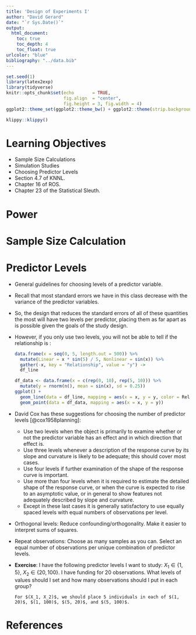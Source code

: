```yaml
---
title: 'Design of Experiments I'
author: "David Gerard"
date: "`r Sys.Date()`"
output:  
  html_document:
    toc: true
    toc_depth: 4
    toc_float: true
urlcolor: "blue"
bibliography: "../data.bib"
---
```


```r
set.seed(1)
library(latex2exp)
library(tidyverse)
knitr::opts_chunk$set(echo       = TRUE, 
                      fig.align  = "center",
                      fig.height = 3, fig.width = 4)
ggplot2::theme_set(ggplot2::theme_bw() + ggplot2::theme(strip.background = ggplot2::element_rect(fill = "white")))
```

```r
klippy::klippy()
```

# Learning Objectives

- Sample Size Calculations
- Simulation Studies
- Choosing Predictor Levels
- Section 4.7 of KNNL. 
- Chapter 16 of ROS.
- Chapter 23 of the Statistical Sleuth.

# Power

# Sample Size Calculation

# Predictor Levels

- General guidelines for choosing levels of a predictor variable.


- Recall that most standard errors we have in this class decrease with the variance of the predictor variables.
    \begin{align}
    s^2(\hat{\beta}_1) &= \frac{MSE}{\sum_{i=1}^n(X_i - \bar{X})^2}\\
    s^2(\hat{Y}_h) &= MSE\left(\frac{1}{n} + \frac{(X_h - \bar{X})^2}{\sum_{i=1}^n(X_i - \bar{X})^2}\right)\\
    s^2(pred) &= MSE\left(1 + \frac{1}{n} + \frac{(X_h - \bar{X})^2}{\sum_{i=1}^n(X_i - \bar{X})^2}\right)
    \end{align}

- So, the design that reduces the standard errors of all of these quantities the most will have two levels per predictor, placing them as far apart as is possible given the goals of the study design.

- However, if you only use two levels, you will not be able to tell if the relationship is \emph{linear}:

    ```r
    data.frame(x = seq(0, 5, length.out = 500)) %>%
      mutate(Linear = x * sin(5) / 5, Nonlinear = sin(x)) %>%
      gather(-x, key = "Relationship", value = "y") ->
      df_line
    
    df_data <- data.frame(x = c(rep(0, 10), rep(5, 10))) %>%
      mutate(y = rnorm(n(), mean = sin(x), sd = 0.25))
    ggplot() +
      geom_line(data = df_line, mapping = aes(x = x, y = y, color = Relationship, lty = Relationship)) +
      geom_point(data = df_data, mapping = aes(x = x, y = y))
    ```

- David Cox has these suggestions for choosing the number of predictor levels [@cox1958planning]:
    - Use two levels when the object is primarily to examine whether or not the predictor variable has an effect and in which direction that effect is. 
    - Use three levels whenever a description of the response curve by its slope and curvature is likely to be adequate; this should cover most cases. 
    - Use four levels if further examination of the shape of the response curve is important. 
    - Use more than four levels when it is required to estimate the detailed shape of the response curve, or when the curve is expected to rise to an asymptotic value, or in general to show features not adequately described by slope and curvature. 
    - Except in these last cases it is generally satisfactory to use equally spaced levels with equal numbers of  observations per level.

- Orthogonal levels: Reduce confounding/orthogonality. Make it easier to interpret sums of squares.

- Repeat observations: Choose as many samples as you can. Select an equal number of observations per unique combination of predictor levels.

- **Exercise**: I have the following predictor levels I want to study: $X_1 \in \{1, 5\}$, $X_2 \in \{20, 100\}$. I have funding for 20 observations. What levels of values should I set and how many observations should I put in each group?

    ```block
    For $(X_1, X_2)$, we should place 5 individuals in each of $(1, 20)$, $(1, 100)$, $(5, 20)$, and $(5, 100)$.
    ```
    
# References


